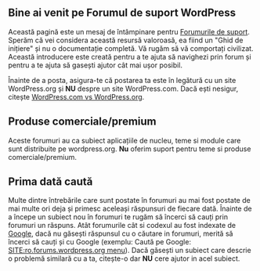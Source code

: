 {{Languages|
{{en|Forum Welcome}}
{{es|Bienvenida al Foro}}
{{ja|フォーラムへようこそ}}
{{pt-br|Bem-vindos ao Fórum de Suporte}}
{{ro|Bine ai venit pe Forum}}
{{uk|Вітання Форуму}}
{{ru|Приветствие Форума}}
}}

{{Stub}}

== Bine ai venit pe Forumul de suport WordPress ==
Această pagină este un mesaj de întâmpinare pentru [http://ro.forums.wordpress.org/ Forumurile de suport]. Sperăm că vei considera această resursă valoroasă, ea fiind un "Ghid de inițiere" și nu o documentație completă. Vă rugăm să vă comportați civilizat. Această introducere este creată pentru a te ajuta să navighezi prin forum și pentru a te ajuta să gasești ajutor cât mai ușor posibil.

Înainte de a posta, asigura-te că postarea ta este în legătură cu un site WordPress.org și '''NU''' despre un site WordPress.com. Dacă ești nesigur, citește [http://en.support.wordpress.com/com-vs-org/ WordPress.com vs WordPress.org].

== Produse comerciale/premium ==
Aceste forumuri au ca subiect aplicațiile de nucleu, teme si module care sunt distribuite pe wordpress.org. '''Nu''' oferim suport pentru teme si produse comerciale/premium.

== Prima dată caută ==
Multe dintre întrebările care sunt postate în forumuri au mai fost postate de mai multe ori deja și primesc aceleași răspunsuri de fiecare dată. Înainte de a începe un subiect nou în forumuri te rugăm să încerci să cauți prin forumuri un răspuns. Atât forumurile cât si codexul au fost indexate de [http://www.google.ro/ Google], dacă nu găsești răspunsul cu o căutare in forumuri, merită să încerci să cauți și cu Google (exemplu: Caută pe Google: [https://www.google.ro/#hl=ro&q=site:ro.forums.wordpress.org+menu SITE:ro.forums.wordpress.org menu]). Dacă găsești un subiect care descrie o problemă similară cu a ta, citește-o dar '''NU''' cere ajutor in acel subiect.